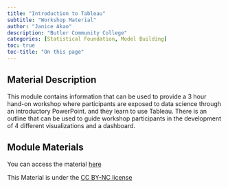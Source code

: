 ```yaml
---
title: "Introduction to Tableau"
subtitle: "Workshop Material"
author: "Janice Akao"
description: "Butler Community College"
categories: [Statistical Foundation, Model Building]
toc: true
toc-title: "On this page"
---
```


## Material Description

This module contains information that can be used to provide a 3 hour hand-on workshop where participants are exposed to data science through an introductory PowerPoint. and they learn to use Tableau. There is an outline that can be used to guide workshop participants in the development of 4 different visualizations and a dashboard.


## Module Materials

You can access the material [here](https://github.com/KansasData/Module/tree/main/butlercc_akao_tableau)

This Material is under the [CC BY-NC license](https://creativecommons.org/licenses/by-nc/4.0/deed.en) 